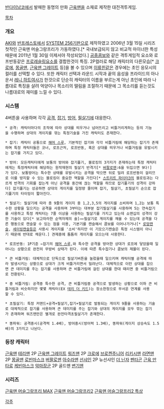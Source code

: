 [[반다이남코]]에서 발매한 동명의 만화 [[근육맨]]을 소재로 제작한 대전격투게임.


[[목차]]

=== 개요 ===
[[AKI]]와 [[반프레스토]]에서 [[SYSTEM 256]]기판으로 제작하였고
2006년 3월 15일 시리즈 첫작인 근육맨 머슬그랑프리가 가동하였다.[* 국내보급되지 않고 비교적 마이너한 특성때문에 2011년 1월 30일 이제서야 작성되었다.]
[[공중콤보]]와 같은 격투게임적 요소와 로프반동같은 [[프로레슬링]]요소를 결합한것이 특징.
2P컬러로 해당 캐릭터의 다른모습[* [[크로에]], [[몽골맨]], [[근육맨 그레이트]] 등]을 볼 수 있으며 [[이류힌]]같은 경우에는 초인 응모시의 컬러를 선택할 수 있다. 
또한 캐릭터 선택과 라운드 시작과 끝의 음성을 프라이드의 아나운서 [[레니 하트]]여사가 한것으로 단순히 캐릭터의 이름을 부르는게 아닌 초인에 따라 나름대로 특징을 살려 억양이나 목소리의 떨림을 조절하기 때문에 그 목소리를 듣는것도 나름대로의 재미를 느낄 수 있다.

=== 시스템 ===
4버튼을 사용하며 각각 [[공격]], [[잡기]], [[방어]], [[필살기]]에 대응한다.

 * 공격: 캐릭터마다의 조작에 따라 상대를 띄우거나 넘어뜨리고 비틀거리게하는 등의 기능을 수행하며 상대의 게이지를 깎는 특정기술을 가진 캐릭터도 존재한다.

 * 잡기: 캐릭터 공통으로 [[해머 스루]], 기본적인 잡기와 각각 비틀거림에 해당하는 잡기가 존재하며 특정 캐릭터들은 코너, 로프근처, 로프반동, 혹은 상대를 띄우거나 비틀거림을 유발시키는 잡기를 가지고 있다.

 * 방어: 모든캐릭터에게 보통의 방어와 잡기풀기, 블로킹의 3가지가 존재하는데 특정 캐릭터에게는 특정캐릭터에 해당하는 원작재현의 필살기 반격기[* [[버팔로맨]]:6을 뒤집으면 9다!]가 있다. 보통방어는 특수한 상태를 유발시키는 공격을 막으면 뒤로 밀려 로프반동이 걸리므로 이를 방지할 수 있는 블로킹이 중요한 역할을 가진다[* [[스트리트 파이터3]]의 블로킹과는 다르게 반격의 기회를 잡는게 아닌 공격을 중간에 끊는 역할을 하므로 잡기풀기의 성격이 강하다] 잡기풀기는 성공하면 상대의 게이지를 일정량 줄이며 잡기, 필살기, 초필살기 순으로 잡기풀기의 타이밍이 짧아진다.

 * 필살기: 필살기에 따라 총 9줄의 게이지 중 1,2,3,5의 게이지를 소비하며 1,2는 보통 특수한 상황을 일으키는 공격을 사용하며 3부터는 대부분 잡기필살기를 사용하며 5는 연속잡기를 사용하고 특정 캐릭터는 7줄 이상을 사용하는 필살기를 가지고 있는데 쇼맨십의 성격이 강한 기술이 있다[* 보고따라한 순역자제의 술]→←필살기로 게이지를 채울 수 있는데 공격을 다른 행동으로 캔슬할 수 있는 점을 이용, 기본기를 캔슬해서 콤보를 이어나가거나[* [[로망캔슬]], [[세이빙캔슬]]등은 사용시 게이지를 '소비'하지만 이 기모으기캔슬은 특정 시스템이 아니기 때문에 반대로 채운다.] 견제중에 틈틈히 게이지를 모으는데 사용한다.

 * 로프반동: 1P기준 ←잡기의 [[해머 스루]],와 특수한 공격을 방어한 상대가 로프에 닿았을때 일어나는 상황으로 완전히 무방비 상태가 된다. 이에 따른 특수잡기나 콤보의 제물이 된다.

 * 큰 비틀거림: 대체적으로 단독으로 필살기버튼을 눌렀을때 일으키며 캐릭터별 공격에 따라 발생시키는 상황으로 상대가 크게 비틀거리면서 밀려난다. 대체적으로 이런 상대를 잡으면 큰 데미지를 주는 잡기를 사용하며 큰 비틀거림에 걸린 상대를 한대 때리면 중 비틀거림으로 전환된다.

 * 중 비틀거림: 공격중 특수한 공격, 큰 비틀거림중 공격으로 발생하는 상황으로 이하 큰 비틀거림과 비슷하지만 몇몇 캐릭터(EX [[테리 더 키드]])는 장소한정으로 무서운 연계를 사용할 수 있다.

 * 초필살기: 특정 커맨드+공격+필살기,잡기+필살기로 발동되는 게이지 9줄을 사용하는 기술로 대체적으로 잡기를 사용하며 큰 데미지를 주는 잡기와 상대의 게이지를 모두 깎는 잡기가 존재하며 워즈맨만은 별개로 완전타격초필살기가 존재한다.

 * 똥파워: 공격중시(공격력 1.4배), 방어중시(방어력 1.3배), 똥파워(게이지 상승속도 1.5배)의 3가지고 나뉜다.

=== 등장 캐릭터 ===
[[근육맨]]
[[테리맨]] 2P [[근육맨 그레이트]]
[[워즈맨]] 2P [[크로에]]
[[브로켄주니어]]
[[리키시맨]]
[[라면맨]] 2P [[몽골맨]]
[[로빈마스크]]
[[버팔로맨]] 
[[아수라맨]]
[[선샤인]] 2P 뉴선샤인
[[더 닌자]]
[[펜타곤]]
[[근육 만타로]]
[[케빈마스크]]
[[악마장군]] 2P 골드맨
[[변기맨]]  

=== 시리즈 ===
[[근육맨 머슬그랑프리 MAX]]
[[근육맨 머슬그랑프리2]]
[[근육맨 머슬그랑프리2 특상]]

[[각주]]

